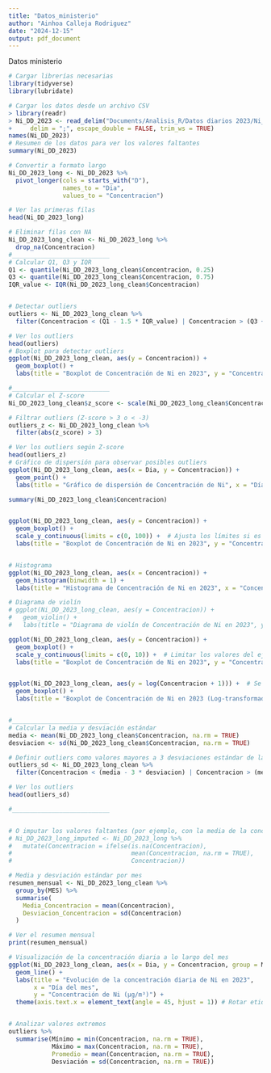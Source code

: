 ```yaml
---
title: "Datos_ministerio"
author: "Ainhoa Calleja Rodriguez"
date: "2024-12-15"
output: pdf_document
---
```


Datos ministerio
```r
# Cargar librerías necesarias
library(tidyverse)
library(lubridate)

# Cargar los datos desde un archivo CSV
> library(readr)
> Ni_DD_2023 <- read_delim("Documents/Analisis_R/Datos diarios 2023/Ni_DD_2023.csv", 
+     delim = ";", escape_double = FALSE, trim_ws = TRUE)
names(Ni_DD_2023)
# Resumen de los datos para ver los valores faltantes
summary(Ni_DD_2023)

# Convertir a formato largo
Ni_DD_2023_long <- Ni_DD_2023 %>%
  pivot_longer(cols = starts_with("D"), 
               names_to = "Dia", 
               values_to = "Concentracion")

# Ver las primeras filas
head(Ni_DD_2023_long)

# Eliminar filas con NA
Ni_DD_2023_long_clean <- Ni_DD_2023_long %>%
  drop_na(Concentracion)
#___________________________
# Calcular Q1, Q3 y IQR
Q1 <- quantile(Ni_DD_2023_long_clean$Concentracion, 0.25)
Q3 <- quantile(Ni_DD_2023_long_clean$Concentracion, 0.75)
IQR_value <- IQR(Ni_DD_2023_long_clean$Concentracion)


# Detectar outliers
outliers <- Ni_DD_2023_long_clean %>%
  filter(Concentracion < (Q1 - 1.5 * IQR_value) | Concentracion > (Q3 + 1.5 * IQR_value))

# Ver los outliers
head(outliers)
# Boxplot para detectar outliers
ggplot(Ni_DD_2023_long_clean, aes(y = Concentracion)) +
  geom_boxplot() +
  labs(title = "Boxplot de Concentración de Ni en 2023", y = "Concentración de Ni (µg/m³)")

#___________________________
# Calcular el Z-score
Ni_DD_2023_long_clean$z_score <- scale(Ni_DD_2023_long_clean$Concentracion)

# Filtrar outliers (Z-score > 3 o < -3)
outliers_z <- Ni_DD_2023_long_clean %>%
  filter(abs(z_score) > 3)

# Ver los outliers según Z-score
head(outliers_z)
# Gráfico de dispersión para observar posibles outliers
ggplot(Ni_DD_2023_long_clean, aes(x = Dia, y = Concentracion)) +
  geom_point() +
  labs(title = "Gráfico de dispersión de Concentración de Ni", x = "Día", y = "Concentración de Ni (µg/m³)")

summary(Ni_DD_2023_long_clean$Concentracion)


ggplot(Ni_DD_2023_long_clean, aes(y = Concentracion)) +
  geom_boxplot() +
  scale_y_continuous(limits = c(0, 100)) +  # Ajusta los límites si es necesario
  labs(title = "Boxplot de Concentración de Ni en 2023", y = "Concentración de Ni (µg/m³)")


# Histograma
ggplot(Ni_DD_2023_long_clean, aes(x = Concentracion)) +
  geom_histogram(binwidth = 1) + 
  labs(title = "Histograma de Concentración de Ni en 2023", x = "Concentración de Ni (µg/m³)", y = "Frecuencia")

# Diagrama de violín
# ggplot(Ni_DD_2023_long_clean, aes(y = Concentracion)) +
#   geom_violin() +
#   labs(title = "Diagrama de violín de Concentración de Ni en 2023", y = "Concentración de Ni (µg/m³)")

ggplot(Ni_DD_2023_long_clean, aes(y = Concentracion)) +
  geom_boxplot() +
  scale_y_continuous(limits = c(0, 10)) +  # Limitar los valores del eje y
  labs(title = "Boxplot de Concentración de Ni en 2023", y = "Concentración de Ni (µg/m³)")


ggplot(Ni_DD_2023_long_clean, aes(y = log(Concentracion + 1))) +  # Se añade 1 para evitar log(0)
  geom_boxplot() +
  labs(title = "Boxplot de Concentración de Ni en 2023 (Log-transformado)", y = "Log(Concentración de Ni)")


#___________________________
# Calcular la media y desviación estándar
media <- mean(Ni_DD_2023_long_clean$Concentracion, na.rm = TRUE)
desviacion <- sd(Ni_DD_2023_long_clean$Concentracion, na.rm = TRUE)

# Definir outliers como valores mayores a 3 desviaciones estándar de la media
outliers_sd <- Ni_DD_2023_long_clean %>%
  filter(Concentracion < (media - 3 * desviacion) | Concentracion > (media + 3 * desviacion))

# Ver los outliers
head(outliers_sd)

#___________________________


# O imputar los valores faltantes (por ejemplo, con la media de la concentración)
# Ni_DD_2023_long_imputed <- Ni_DD_2023_long %>%
#   mutate(Concentracion = ifelse(is.na(Concentracion), 
#                                 mean(Concentracion, na.rm = TRUE), 
#                                 Concentracion))

# Media y desviación estándar por mes
resumen_mensual <- Ni_DD_2023_long_clean %>%
  group_by(MES) %>%
  summarise(
    Media_Concentracion = mean(Concentracion),
    Desviacion_Concentracion = sd(Concentracion)
  )

# Ver el resumen mensual
print(resumen_mensual)

# Visualización de la concentración diaria a lo largo del mes
ggplot(Ni_DD_2023_long_clean, aes(x = Dia, y = Concentracion, group = MES, color = as.factor(MES))) +
  geom_line() +
  labs(title = "Evolución de la concentración diaria de Ni en 2023",
       x = "Día del mes",
       y = "Concentración de Ni (µg/m³)") +
  theme(axis.text.x = element_text(angle = 45, hjust = 1)) # Rotar etiquetas del eje X


# Analizar valores extremos
outliers %>% 
  summarise(Mínimo = min(Concentracion, na.rm = TRUE),
            Máximo = max(Concentracion, na.rm = TRUE),
            Promedio = mean(Concentracion, na.rm = TRUE),
            Desviación = sd(Concentracion, na.rm = TRUE))



```

